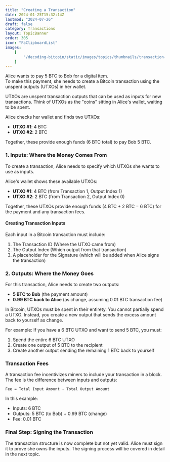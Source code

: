 ```yaml
---
title: "Creating a Transaction"
date: 2024-01-25T15:32:14Z
lastmod: "2024-07-26"
draft: false
category: Transactions
layout: TopicBanner
order: 305
icon: "FaClipboardList"
images:
    [
        "/decoding-bitcoin/static/images/topics/thumbnails/transaction-module/creating-tx.webp"
    ]
---
```


Alice wants to pay 5 BTC to Bob for a digital item.  
To make this payment, she needs to create a Bitcoin transaction using the unspent outputs (UTXOs) in her wallet.

<div className="dark:hidden w-full rounded-lg">
    <SvgDisplay
        src="/decoding-bitcoin/static/images/topics/transactions/transaction1.svg"
        width="80%"
        height="auto"
    />
</div>
<div className="hidden dark:block w-full rounded-lg">
    <SvgDisplay
        src="/decoding-bitcoin/static/images/topics/transactions/transaction1.svg"
        width="80%"
        height="auto"
    />
</div>

<ExpandableAlert title="What Are UTXOs?" type="info" expandable={true}>
UTXOs are unspent transaction outputs that can be used as inputs for new transactions.  
Think of UTXOs as the "coins" sitting in Alice's wallet, waiting to be spent.

Alice checks her wallet and finds two UTXOs:

-   **UTXO #1**: 4 BTC
-   **UTXO #2**: 2 BTC

Together, these provide enough funds (6 BTC total) to pay Bob 5 BTC.

</ExpandableAlert>

### 1. Inputs: Where the Money Comes From

To create a transaction, Alice needs to specify which UTXOs she wants to use as inputs.

<div className="dark:hidden w-full rounded-lg">
    <SvgDisplay
        src="/decoding-bitcoin/static/images/topics/transactions/transaction2.svg"
        width="100%"
        height="auto"
    />
</div>
<div className="hidden dark:block w-full rounded-lg">
    <SvgDisplay
        src="/decoding-bitcoin/static/images/topics/transactions/transaction2.svg"
        width="100%"
        height="auto"
    />
</div>

Alice's wallet shows these available UTXOs:

-   **UTXO #1**: 4 BTC (from Transaction 1, Output Index 1)
-   **UTXO #2**: 2 BTC (from Transaction 2, Output Index 0)

Together, these UTXOs provide enough funds (4 BTC + 2 BTC = 6 BTC) for the payment and any transaction fees.

#### Creating Transaction Inputs

Each input in a Bitcoin transaction must include:

1. The Transaction ID (Where the UTXO came from)
2. The Output Index (Which output from that transaction)
3. A placeholder for the Signature (which will be added when Alice signs the transaction)

<div className="dark:hidden w-full rounded-lg">
    <SvgDisplay
        src="/decoding-bitcoin/static/images/topics/transactions/transaction3.svg"
        width="100%"
        height="auto"
    />
</div>
<div className="hidden dark:block w-full rounded-lg">
    <SvgDisplay
        src="/decoding-bitcoin/static/images/topics/transactions/transaction3.svg"
        width="100%"
        height="auto"
    />
</div>

### 2. Outputs: Where the Money Goes

For this transaction, Alice needs to create two outputs:

-   **5 BTC to Bob** (the payment amount)
-   **0.99 BTC back to Alice** (as change, assuming 0.01 BTC transaction fee)

<div className="dark:hidden w-full rounded-lg">
    <SvgDisplay
        src="/decoding-bitcoin/static/images/topics/transactions/transaction4.svg"
        width="100%"
        height="auto"
    />
</div>
<div className="hidden dark:block w-full rounded-lg">
    <SvgDisplay
        src="/decoding-bitcoin/static/images/topics/transactions/transaction4.svg"
        width="100%"
        height="auto"
    />
</div>

<ExpandableAlert title="Why Is Change Needed?" type="info" expandable={true}>
In Bitcoin, UTXOs must be spent in their entirety. You cannot partially spend a UTXO.
Instead, you create a new output that sends the excess amount back to yourself as change.

For example: If you have a 6 BTC UTXO and want to send 5 BTC, you must:

1. Spend the entire 6 BTC UTXO
2. Create one output of 5 BTC to the recipient
3. Create another output sending the remaining 1 BTC back to yourself

</ExpandableAlert>

### Transaction Fees

A transaction fee incentivizes miners to include your transaction in a block. The fee is the difference between inputs and outputs:

```
Fee = Total Input Amount - Total Output Amount
```

In this example:

-   Inputs: 6 BTC
-   Outputs: 5 BTC (to Bob) + 0.99 BTC (change)
-   Fee: 0.01 BTC

### Final Step: Signing the Transaction

The transaction structure is now complete but not yet valid. Alice must sign it to prove she owns the inputs.
The signing process will be covered in detail in the next topic.
